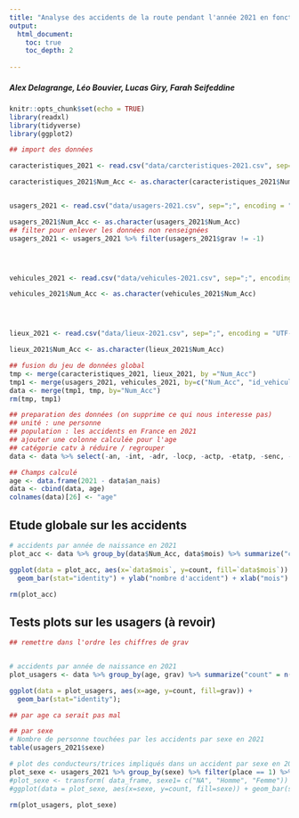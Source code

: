 ---
title: "Analyse des accidents de la route pendant l'année 2021 en fonction du lieu, de la période, de l'age et du sexe"
output:
  html_document:
    toc: true
    toc_depth: 2
    
---

##### Alex Delagrange, Léo Bouvier, Lucas Giry, Farah Seifeddine


```{r setup, include=FALSE}
knitr::opts_chunk$set(echo = TRUE)
library(readxl)
library(tidyverse)
library(ggplot2)
```

```{r include=FALSE}
## import des données

caracteristiques_2021 <- read.csv("data/carcteristiques-2021.csv", sep=";", encoding = "UTF-8")

caracteristiques_2021$Num_Acc <- as.character(caracteristiques_2021$Num_Acc)


usagers_2021 <- read.csv("data/usagers-2021.csv", sep=";", encoding = "UTF-8")

usagers_2021$Num_Acc <- as.character(usagers_2021$Num_Acc)
## filter pour enlever les données non renseignées
usagers_2021 <- usagers_2021 %>% filter(usagers_2021$grav != -1)




vehicules_2021 <- read.csv("data/vehicules-2021.csv", sep=";", encoding = "UTF-8")

vehicules_2021$Num_Acc <- as.character(vehicules_2021$Num_Acc)




lieux_2021 <- read.csv("data/lieux-2021.csv", sep=";", encoding = "UTF-8")

lieux_2021$Num_Acc <- as.character(lieux_2021$Num_Acc)
```

```{r include=FALSE}
## fusion du jeu de données global
tmp <- merge(caracteristiques_2021, lieux_2021, by ="Num_Acc")
tmp1 <- merge(usagers_2021, vehicules_2021, by=c("Num_Acc", "id_vehicule", "num_veh"))
data <- merge(tmp1, tmp, by="Num_Acc")
rm(tmp, tmp1)
```


```{r include=FALSE}
## preparation des données (on supprime ce qui nous interesse pas)
## unité : une personne
## population : les accidents en France en 2021
## ajouter une colonne calculée pour l'age
## catégorie catv à réduire / regrouper
data <- data %>% select(-an, -int, -adr, -locp, -actp, -etatp, -senc, -obs, -choc, -manv, -motor, -occutc, -catr, -voie, -v1, -v2, -circ, -nbv, -vosp, -prof, -pr, -pr1, -plan, -lartpc, -larrout, -surf, -infra, -situ, -atm)
```


```{r include=FALSE}
## Champs calculé
age <- data.frame(2021 - data$an_nais)
data <- cbind(data, age)
colnames(data)[26] <- "age"
```



## Etude globale sur les accidents

```{r pressure, echo=FALSE}


# accidents par année de naissance en 2021
plot_acc <- data %>% group_by(data$Num_Acc, data$mois) %>% summarize("count" = n())

ggplot(data = plot_acc, aes(x=`data$mois`, y=count, fill=`data$mois`)) +
  geom_bar(stat="identity") + ylab("nombre d'accident") + xlab("mois") + ggtitle("Nombre d'accidents par mois en 2021");

rm(plot_acc)
```


## Tests plots sur les usagers (à revoir)

```{r echo=FALSE, warning=FALSE}

## remettre dans l'ordre les chiffres de grav


# accidents par année de naissance en 2021
plot_usagers <- data %>% group_by(age, grav) %>% summarize("count" = n()) %>% filter(grav == 2)

ggplot(data = plot_usagers, aes(x=age, y=count, fill=grav)) +
  geom_bar(stat="identity");

## par age ca serait pas mal

## par sexe
# Nombre de personne touchées par les accidents par sexe en 2021
table(usagers_2021$sexe)

# plot des conducteurs/trices impliqués dans un accident par sexe en 2021
plot_sexe <- usagers_2021 %>% group_by(sexe) %>% filter(place == 1) %>% summarize("count" = n())
#plot_sexe <- transform( data_frame, sexe1= c("NA", "Homme", "Femme"))
#ggplot(data = plot_sexe, aes(x=sexe, y=count, fill=sexe)) + geom_bar(stat="identity");

rm(plot_usagers, plot_sexe)
```